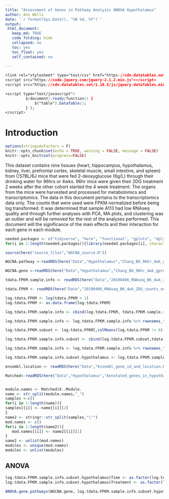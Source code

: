 ```yaml
---
title: "Assessment of Genes in Pathway Analysis ANOVA Hypothalamus"
author: Ann Wells
date: '`r format(Sys.Date(), "%B %d, %Y")`'
output:
 html_document:
   keep_md: TRUE
   code_folding: hide
   collapsed: no
   toc: yes
   toc_float: yes
   self_contained: no
   
---
```


```css
<link rel="stylesheet" type="text/css" href="https://cdn.datatables.net/1.10.5/css/jquery.dataTables.min.css">
<script src="https://code.jquery.com/jquery-2.1.2.min.js"></script>
<script src="https://cdn.datatables.net/1.10.5/js/jquery.dataTables.min.js"></script>

<script type="text/javascript">
         $(document).ready(function() {
             $("table").DataTable();
         } );
</script>
```

# Introduction

```r
options(stringsAsFactors = F)
knitr::opts_chunk$set(echo = TRUE, warning = FALSE, message = FALSE)
knitr::opts_knit$set(progress=FALSE)

```

This dataset contains nine tissues (heart, hippocampus, hypothalamus, kidney, liver, prefrontal cortex, skeletal muscle, small intestine, and spleen) from C57BL/6J mice that were fed 2-deoxyglucose (6g/L) through their drinking water for 96hrs or 4wks. 96hr mice were given their 2DG treatment 2 weeks after the other cohort started the 4 week treatment. The organs from the mice were harvested and processed for metabolomics and transcriptomics. The data in this document pertains to the transcriptomics data only. The counts that were used were FPKM normalized before being log transformed. It was determined that sample A113 had low RNAseq quality and through further analyses with PCA, MA plots, and clustering was an outlier and will be removed for the rest of the analyses performed. This document will the significance of the main effects and their interaction for each gene in each module.

```r
needed.packages <- c("tidyverse", "here", "functional", "gplots", "dplyr", "GeneOverlap", "R.utils", "reshape2","magrittr","data.table", "RColorBrewer","preprocessCore", "ARTool","emmeans", "phia", "gprofiler2","rlist", "plotly","kableExtra","foreach","doParallel","doFuture","downloadthis")
for(i in 1:length(needed.packages)){library(needed.packages[i], character.only = TRUE)}

source(here("source_files","WGCNA_source.R"))
```

```r
WGCNA.pathway <-readRDS(here("Data","Hypothalamus","Chang_B6_96hr_4wk_gprofiler_pathway_annotation_list_hypothalamus_WGCNA.RData"))

WGCNA.gene <-readRDS(here("Data","Hypothalamus","Chang_B6_96hr_4wk_gprofiler_gene_annotation_list_hypothalamus_WGCNA.RData"))

tdata.FPKM.sample.info <- readRDS(here("Data","20190406_RNAseq_B6_4wk_2DG_counts_phenotypes.RData"))

tdata.FPKM <- readRDS(here("Data","20190406_RNAseq_B6_4wk_2DG_counts_numeric.RData"))

log.tdata.FPKM <- log(tdata.FPKM + 1)
log.tdata.FPKM <- as.data.frame(log.tdata.FPKM)

log.tdata.FPKM.sample.info <- cbind(log.tdata.FPKM, tdata.FPKM.sample.info[,27238:27240])  

log.tdata.FPKM.sample.info <- log.tdata.FPKM.sample.info %>% rownames_to_column() %>% filter(rowname != "A113") %>% column_to_rownames()

log.tdata.FPKM.subset <- log.tdata.FPKM[,colMeans(log.tdata.FPKM != 0) > 0.5] 

log.tdata.FPKM.sample.info.subset <- cbind(log.tdata.FPKM.subset,tdata.FPKM.sample.info[,27238:27240])  

log.tdata.FPKM.sample.info <- log.tdata.FPKM.sample.info %>% rownames_to_column() %>% filter(rowname != "A113") %>% column_to_rownames()

log.tdata.FPKM.sample.info.subset.hypothalamus <- log.tdata.FPKM.sample.info.subset %>% rownames_to_column() %>% filter(Tissue == "Hypothanamus") %>% column_to_rownames()

ensembl.location <- readRDS(here("Data","Ensembl_gene_id_and_location.RData"))

Matched<-readRDS(here("Data","Hypothalamus","Annotated_genes_in_hypothalamus_WGCNA_Chang_B6_96hr_4wk.RData"))


module.names <- Matched$X..Module.
name <- str_split(module.names,"_")
samples <-c()
for(i in 1:length(name)){
samples[[i]] <- name[[i]][2]
}  
name2 <- stringr::str_split(samples,"\"")
mod.names <- c()
for(i in 1:length(name2)){
   mod.names[[i]] <- name2[[i]][1]
}
name2 <- unlist(mod.names)
modules <- unique(mod.names)
modules <- unlist(modules)
```

## ANOVA {.tabset .tabset-fade .tabset-pills}
```r
log.tdata.FPKM.sample.info.subset.hypothalamus$Time <- as.factor(log.tdata.FPKM.sample.info.subset.hypothalamus$Time)
log.tdata.FPKM.sample.info.subset.hypothalamus$Treatment <- as.factor(log.tdata.FPKM.sample.info.subset.hypothalamus$Treatment)

ANOVA.gene.pathways(WGCNA.gene, log.tdata.FPKM.sample.info.subset.hypothalamus)
```

